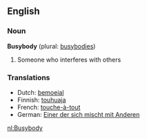 ==English==
===Noun===
'''Busybody''' (plural: [[busybodies]])

#Someone who interferes with others

===Translations===
*Dutch: [[bemoeial]]
*Finnish: [[touhuaja]]
*French: [[touche-à-tout]]
*German: [[Einer der sich mischt mit Anderen]]

[[nl:Busybody]]